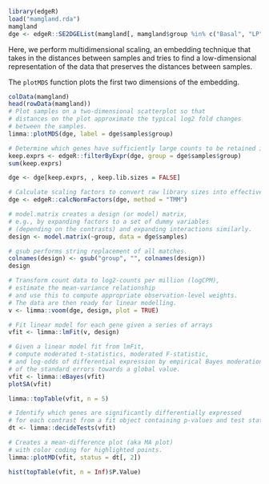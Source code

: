 ```r
library(edgeR)
load("mamgland.rda")
mamgland
dge <- edgeR::SE2DGEList(mamgland[, mamgland$group %in% c("Basal", "LP")])
```

Here, we perform multidimensional scaling,
an embedding technique that takes in the distances between samples
and tries to find a low-dimensional representation of the data
that preserves the distances between samples.

The `plotMDS` function plots the first two dimensions of the embedding.

```r
colData(mamgland)
head(rowData(mamgland))
# Plot samples on a two-dimensional scatterplot so that
# distances on the plot approximate the typical log2 fold changes
# between the samples.
limma::plotMDS(dge, label = dge$samples$group)
```

```r
# Determine which genes have sufficiently large counts to be retained in a statistical analysis.
keep.exprs <- edgeR::filterByExpr(dge, group = dge$samples$group)
sum(keep.exprs)

dge <- dge[keep.exprs, , keep.lib.sizes = FALSE]

# Calculate scaling factors to convert raw library sizes into effective library sizes.
dge <- edgeR::calcNormFactors(dge, method = "TMM")
```

```r
# model.matrix creates a design (or model) matrix,
# e.g., by expanding factors to a set of dummy variables
# (depending on the contrasts) and expanding interactions similarly.
design <- model.matrix(~group, data = dge$samples)

# gsub performs string replacement of all matches.
colnames(design) <- gsub("group", "", colnames(design))
design
```

```r
# Transform count data to log2-counts per million (logCPM),
# estimate the mean-variance relationship
# and use this to compute appropriate observation-level weights.
# The data are then ready for linear modelling.
v <- limma::voom(dge, design, plot = TRUE)
```

```r
# Fit linear model for each gene given a series of arrays
vfit <- limma::lmFit(v, design)

# Given a linear model fit from lmFit,
# compute moderated t-statistics, moderated F-statistic,
# and log-odds of differential expression by empirical Bayes moderation
# of the standard errors towards a global value.
vfit <- limma::eBayes(vfit)
plotSA(vfit)
```

```r
limma::topTable(vfit, n = 5)

# Identify which genes are significantly differentially expressed
# for each contrast from a fit object containing p-values and test statistics.
dt <- limma::decideTests(vfit)

# Creates a mean-difference plot (aka MA plot)
# with color coding for highlighted points.
limma::plotMD(vfit, status = dt[, 2])
```

```r
hist(topTable(vfit, n = Inf)$P.Value)
```
